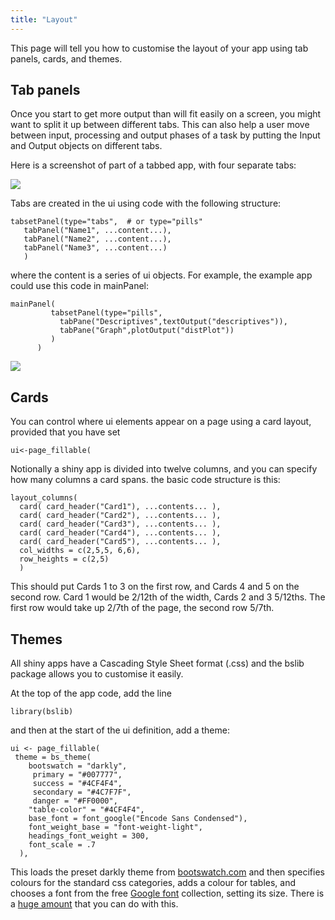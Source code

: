 ```yaml
---
title: "Layout"
---
```


This page will tell you how to customise the layout of your app using tab panels, cards, and themes.

## Tab panels

Once you start to get more output than will fit easily on a screen, you might want to split it up between different tabs. This can also help a user move between input, processing and output phases of a task by putting the Input and Output objects on different tabs.

Here is a screenshot of part of a tabbed app, with four separate tabs:

![](images/clipboard-1667964615.png)

Tabs are created in the ui using code with the following structure:

```         
tabsetPanel(type="tabs",  # or type="pills"
   tabPanel("Name1", ...content...),
   tabPanel("Name2", ...content...),
   tabPanel("Name3", ...content...)
   )
```

where the content is a series of ui objects. For example, the example app could use this code in mainPanel:

```         
mainPanel(
         tabsetPanel(type="pills",
           tabPane("Descriptives",textOutput("descriptives")),
           tabPane("Graph",plotOutput("distPlot"))
         )
      )
```

![](images/clipboard-1034412717.png)

## Cards

You can control where ui elements appear on a page using a card layout, provided that you have set

```         
ui<-page_fillable(
```

Notionally a shiny app is divided into twelve columns, and you can specify how many columns a card spans. the basic code structure is this:

```         
layout_columns(
  card( card_header("Card1"), ...contents... ),
  card( card_header("Card2"), ...contents... ),
  card( card_header("Card3"), ...contents... ),
  card( card_header("Card4"), ...contents... ),
  card( card_header("Card5"), ...contents... ),
  col_widths = c(2,5,5, 6,6),
  row_heights = c(2,5)
  )
```

This should put Cards 1 to 3 on the first row, and Cards 4 and 5 on the second row. Card 1 would be 2/12th of the width, Cards 2 and 3 5/12ths. The first row would take up 2/7th of the page, the second row 5/7th.

## Themes

All shiny apps have a Cascading Style Sheet format (.css) and the bslib package allows you to customise it easily.

At the top of the app code, add the line
```
library(bslib)
```
and then at the start of the ui definition, add a theme:
 
```
ui <- page_fillable(
 theme = bs_theme(
    bootswatch = "darkly",
     primary = "#007777",
     success = "#4CF4F4",
     secondary = "#4C7F7F",
     danger = "#FF0000",
    "table-color" = "#4CF4F4",
    base_font = font_google("Encode Sans Condensed"),
    font_weight_base = "font-weight-light",
    headings_font_weight = 300,
    font_scale = .7
  ),
 ```

This loads the preset darkly theme from [bootswatch.com](https://bootswatch.com) and then specifies colours for the standard css categories, adds a colour for tables, and chooses a font from the free [Google font](https://fonts.google.com) collection, setting its size. There is a [huge amount](https://rstudio.github.io/bslib/articles/theming/index.html) that you can do with this.

